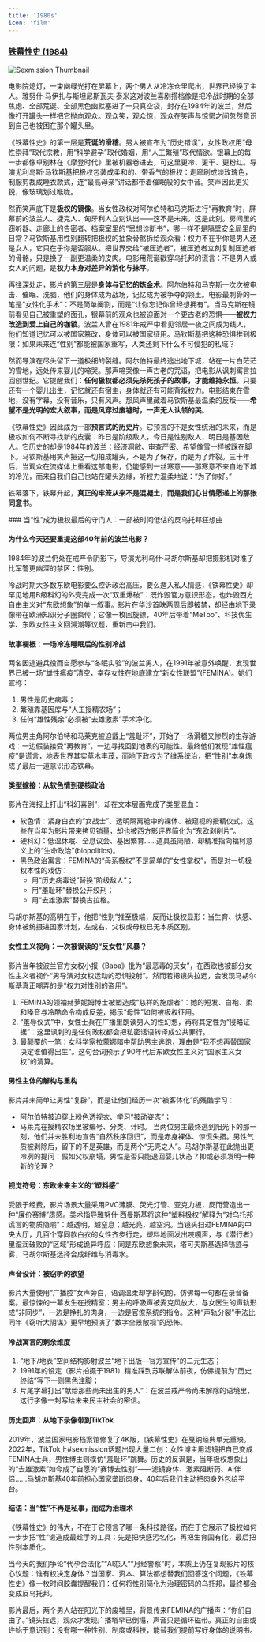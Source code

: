 ```yaml
---
title: '1980s'
icon: 'film'
---
```


### [铁幕性史 (1984)](https://letterboxd.com/film/sexmission/)

![Sexmission Thumbnail](https://image.tmdb.org/t/p/original/qeN9yOOH5ccbq4HaG6OWBQu3mtz.jpg)

<Tabs>
<Tab title="文学化影评">
电影院熄灯，一束幽绿光打在屏幕上，两个男人从冷冻仓里爬出，世界已经换了主人。雅努什·马伊扎与斯坦尼斯瓦夫·泰米这对波兰喜剧搭档像是把冷战时期的全部焦虑、全部荒诞、全部黑色幽默塞进了一只真空袋，封存在1984年的波兰，然后像打开罐头一样把它抛向观众。观众笑，观众惊，观众在笑声与惊愕之间忽然意识到自己也被困在那个罐头里。

《铁幕性史》的第一层是**荒诞的滑稽**。男人被宣布为“历史错误”，女性政权用“母性崇拜”取代宗教，用“科学避孕”取代婚姻，用“人工繁殖”取代情欲。银幕上的每一步都像卓别林在《摩登时代》里被机器卷进去，可这里更冷、更干、更粉红。导演尤利乌斯·马钦斯基把极权包装成柔和的、带香气的极权：走廊刷成淡玫瑰色，制服剪裁成睡衣款式，连“最高母亲”讲话都带着催眠般的女中音。笑声因此更尖锐，像玻璃划过喉咙。

然而笑声底下是**极权的镜像**。当女性政权对阿尔伯特和马克斯进行“再教育”时，屏幕前的波兰人、捷克人、匈牙利人立刻认出——这不是未来，这是此刻。房间里的窃听器、走廊上的告密者、档案室里的“思想诊断书”，哪一样不是隔壁安全局里的日常？马钦斯基用性别翻转把极权的抽象骨骼拆给观众看：权力不在乎你是男人还是女人，它只在乎你是否服从。把世界交给“被压迫者”，被压迫者立刻复制压迫者的骨骼，只是换了一副更温柔的皮肉。电影用荒诞戳穿乌托邦的谎言：不是男人或女人的问题，是**权力本身对差异的消化与抹平**。

再往深处走，影片的第三层是**身体与记忆的炼金术**。阿尔伯特和马克斯一次次被电击、催眠、洗脑，他们的身体成为战场，记忆成为被争夺的领土。电影最刺骨的一笔是“女性化手术”：不是简单阉割，而是“让你忘记你曾经想拥有”。当马克斯在镜前看见自己被重塑的面孔，银幕前的观众也被迫面对一个更古老的恐惧——**被权力改造到爱上自己的枷锁**。波兰人曾在1981年戒严中看见邻居一夜之间成为线人，他们知道记忆可以被国家篡改，身体可以被国家征用。马钦斯基把这种恐惧推到极限：如果未来连“性别”都能被国家重写，人类还剩下什么不可侵犯的私域？

然而导演在尽头留下一道极细的裂缝。阿尔伯特最终逃出地下城，站在一片白茫茫的雪地，远处传来婴儿的啼哭。那声啼哭像一声古老的咒语，把电影从讽刺寓言拉回创世纪。它提醒我们：**任何极权都必须先杀死孩子的故事，才能维持永恒**。只要还有一个婴儿出生，记忆就还有宿主，身体就还有可能背叛权力。电影结束在雪地，没有字幕，没有音乐，只有风声。那风声里藏着马钦斯基最温柔的反叛——**希望不是光明的宏大叙事，而是风穿过废墟时，一声无人认领的哭**。

《铁幕性史》因此成为一部**预言式的历史片**。它预言的不是女性统治的未来，而是极权如何不断寻找新的皮囊：昨日是阶级敌人，今日是性别敌人，明日是基因敌人。它历史的却是1984年的波兰：经济凋敝、审查严密、希望像雪一样被踩在脚下。马钦斯基用笑声把这一切拍成罐头，不是为了保存，而是为了炸裂。三十年后，当观众在流媒体上重看这部电影，仍能感到一丝寒意——那寒意不来自地下城的冷光，而来自我们自己也站在罐头边缘，听权力温柔地说：“为了你好。”

铁幕落下，铁幕升起，**真正的牢笼从来不是混凝土，而是我们心甘情愿递上的那张同意书**。
</Tab>

<Tab title="常规影评">
### 当“性”成为极权最后的守门人：一部被时间低估的反乌托邦狂想曲

#### 为什么今天还要重提这部40年前的波兰电影？
1984年的波兰仍处在戒严令阴影下，导演尤利乌什·马胡尔斯基却把摄影机对准了比军警更幽深的禁区：性别。

冷战时期大多数东欧电影要么控诉政治高压，要么遁入私人情感，《铁幕性史》却罕见地用B级科幻的外壳完成一次“双重爆破”：既炸毁官方意识形态，也炸毁西方自由主义对“东欧想象”的单一叙事。影片在华沙首映两周后即被禁，却经由地下录像带在欧洲知识分子圈疯传；它像一枚回旋镖，40年后带着“MeToo”、科技优生学、东欧女性主义回溯潮等议题，重新击中我们。

#### 故事梗概：一场冷冻睡眠后的性别冷战
两名因逃避兵役而自愿参与“冬眠实验”的波兰男人，在1991年被意外唤醒，发现世界已被一场“雄性瘟疫”清空，幸存女性在地底建立“新女性联盟”(FEMINA)。她们宣称：
1. 男性是历史病毒；
2. 繁殖靠基因库与“人工授精农场”；
3. 任何“雄性残余”必须被“去雄激素”手术净化。

两位男主角阿尔伯特和马莱克被迫戴上“羞耻环”，开始了一场滑稽又惨烈的生存游戏：一边假装接受“再教育”，一边寻找回到地表的可能性。最终他们发现“雄性瘟疫”是谎言，地表世界其实草木丰茂，而地下政权为了维系统治，把“性别”本身炼成了最后一道意识形态铁幕。

#### 类型嫁接：从软色情到硬核政治
影片在海报上打出“科幻喜剧”，却在文本层面完成了类型混血：
- 软色情：紧身白衣的“女战士”、透明隔离舱中的裸体、被窥视的授精仪式。这些在当年为影片带来拷贝销量，却也被西方影评界简化为“东欧剥削片”。
- 硬科幻：低温休眠、全息议会、基因繁育……道具虽简陋，却精准指向福柯意义上的“生命政治”(biopolitics)。
- 黑色政治寓言：FEMINA的“母系极权”不是简单的“女性掌权”，而是对一切极权本性的戏仿：
  * 用“历史病毒说”替换“阶级敌人”；
  * 用“羞耻环”替换公开绞刑；
  * 用“去雄激素”替换古拉格。

马胡尔斯基的高明在于，他把“性别”推至极端，反而让极权显形：当生育、快感、身体被统摄进国家计划，左或右、父权或母权已无本质区别。

#### 女性主义视角：一次被误读的“反女性”风暴？
影片当年被波兰官方女权小报《Baba》批为“最恶毒的厌女”，在西欧也被部分女性主义者视作“男导演对女权运动的恐惧投射”。然而若把镜头拉远，会发现马胡尔斯基真正嘲弄的是“权力对性别的盗用”。
1. FEMINA的领袖赫萝妮姆博士被塑造成“慈祥的施虐者”：她的短发、白袍、柔和嗓音与冷酷命令构成反差，揭示“母性”如何被极权征用。
2. “羞辱仪式”中，女性士兵在广播里朗读男人的性幻想，再将其定性为“侵略证据”：这里讽刺的是任何政权都会把私密话语转译成公共罪行。
3. 最颠覆的一笔：女科学家拉蒙娜暗中帮助男主逃跑，理由是“我不想再替国家决定谁值得出生”。这句台词预示了90年代后东欧女性主义对“国家主义女权”的清算。

#### 男性主体的解构与重构
影片并未简单让男性“复辟”，而是让他们经历一次“被客体化”的残酷学习：
- 阿尔伯特被迫穿上粉色透视衣、学习“被动姿态”；
- 马莱克在授精农场里被编号、分类、计时。
当两位男主最终逃到阳光下的那一刻，他们并未胜利地宣告“自然秩序回归”，而是赤身裸体、惊慌失措。男性气质被剥除后，留下的不是英雄，而是两个“无壳之人”。马胡尔斯基在此抛出更冷冽的提问：假如父权崩塌，男性是否只能退回婴儿状态？抑或必须发明一种新的伦理？

#### 视觉符号：东欧未来主义的“塑料感”
受限于经费，影片场景大量采用PVC薄膜、荧光灯管、亚克力板，反而营造出一种“廉价赛博”质感。美术指导雅努什·西曼斯基将这种“塑料极权”解释为“对乌托邦谎言的物质隐喻”：越透明，越窒息；越光亮，越空洞。当镜头扫过FEMINA的中央大厅，几百个穿同款白衣的女性齐步行走，塑料地面发出吱嘎声，与《潜行者》里湿润破败的“区域”形成诡异呼应：同是东欧想象未来，塔可夫斯基选择锈迹与雾，马胡尔斯基选择合成纤维与消毒水。

#### 声音设计：被窃听的欲望
影片大量使用“广播腔”女声旁白，语调温柔却字斟句酌，仿佛每一句都在录音备案。最惊悚的一幕发生在授精室：男主的呼吸声被麦克风放大，与女医生的声轨形成“非同步”，一边是挣扎的肉身，一边是官僚系统的指令。这种“声轨分裂”手法比同年《窃听大阴谋》更早地预演了“数字全景敞视”的恐怖。

#### 冷战寓言的剩余维度
1. “地下/地表”空间结构影射波兰“地下出版—官方宣传”的二元生态；
2. 1991年的设定（影片拍摄于1981）精准踩到苏联解体前夜，仿佛提前为“历史终结”写下一则黑色注脚；
3. 片尾字幕打出“献给那些尚未出生的男人”：在波兰戒严令尚未解除的语境里，这行字像一封写给未来民主社会的密信。

#### 历史回声：从地下录像带到TikTok
2019年，波兰国家电影档案馆修复了4K版，《铁幕性史》在戛纳经典单元重映。2022年，TikTok上#sexmission话题出现大量二创：女性博主用滤镜把自己变成FEMINA士兵，男性博主则模仿“羞耻环”跳舞。历史的反讽是，当年极权想象出的“去雄激素”如今成了自愿的“赛博去性别”——滤镜身体、激素阻断药、AI伴侣……马胡尔斯基40年前担心国家垄断肉身，40年后我们主动把肉身外包给平台。

#### 结语：当“性”不再是私事，而成为治理术
《铁幕性史》的伟大，不在于它预言了哪一条科技路径，而在于它展示了极权如何一步步把“性”锻造成最趁手的工具：先是把快感污名化，再把生育国有化，最后把性别本质化。

当今天的我们争论“代孕合法化”“AI恋人”“月经警察”时，本质上仍在复现影片的核心议题：谁有权决定身体？当国家、资本、算法都想替我们回答这个问题，《铁幕性史》像一枚时间胶囊提醒我们：任何将性别简化为治理密码的乌托邦，最终都会变成反乌托邦。

影片最后，两个男人站在阳光下的废墟里，背景传来FEMINA的广播声：“你们自由了。”镜头拉远，观众才发现广播塔早已倒塌，声音只是循环磁带。真正的自由或许始于意识到：没有哪一种性别、制度或科技，能替我们提前写好身体的说明书。
</Tab>

</Tabs>
